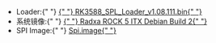 
<ul>
  <li style={{ display: `${props.loader ? "block" : "none"}` }}>
    Loader:{" "}
    <a href="https://dl.radxa.com/rock5/sw/images/loader/rock-5b/rk3588_spl_loader_v1.08.111.bin">
      {" "}
      RK3588_SPL_Loader_v1.08.111.bin{" "}
    </a>
  </li>
  <li style={{ display: `${props.system_img ? "block" : "none"}` }}>
    系统镜像:{" "}
    <a href="https://github.com/radxa-build/rock-5-itx/releases/download/test-build-2/rock-5-itx_debian_bullseye-test_kde_test-build-2.img.xz">
      {" "}
      Radxa ROCK 5 ITX Debian Build 2{" "}
    </a>
  </li>
  <li style={{ display: `${props.spi_img ? "block" : "none"}` }}>
    SPI Image:{" "}
    <a
      href="https://dl.radxa.com/rock5/5itx/images/spi_image.img"
      alt="spi image"
    >
      Spi.image{" "}
    </a>
  </li>
</ul>
